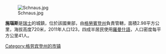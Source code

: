 [[Image:Schnaus.jpg|right]]

'''施瑙斯'''是[[瑞士|瑞士]]的城鎮，位於該國東部，由[[格勞賓登州|格勞賓登州]]負責管轄，面積2.98平方公里，海拔高度720米，2011年人口123，四成半居民使用[[羅曼什語|羅曼什語]]，人口密度每平方公里41人。

{{Switzerland-geo-stub}}
[[Category:格劳宾登州的市镇|Category:格劳宾登州的市镇]]